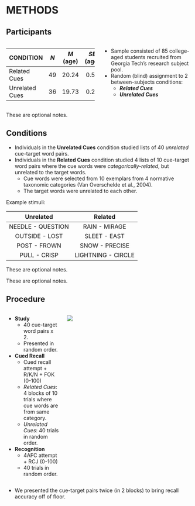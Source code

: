 # METHODS

## Participants

:::: {.columns}

::: {.column width="50%"}
|  CONDITION        | _N_ | _M_ (age)    | _SE_ (age) |
|:------------------|:---:|:------------:|:----------:|
| Related Cues      | 49  | 20.24        | 0.57       |
| Unrelated Cues    | 36  | 19.73        | 0.25       |
:::

::: {.column width="50%"}
- Sample consisted of 85 college-aged students recruited from Georgia Tech's research subject pool.
- Random (blind) assignment to 2 between-subjects conditions:
  + **_Related Cues_**
  + **_Unrelated Cues_**
:::
:::: 

::: {.notes}
These are optional notes.
:::

## Conditions

- Individuals in the **Unrelated Cues** condition studied lists of 40 _unrelated_ cue-target word pairs.
- Individuals in the **Related Cues** condition studied 4 lists of 10 cue-target word pairs where the cue words were _categorically-related_, but unrelated to the target words. 
  + Cue words were selected from 10 exemplars from 4 normative taxonomic categories (Van Overschelde et al., 2004).
  + The target words were unrelated to each other.

Example stimuli:

| **Unrelated** | **Related** |
|:---------:|:-------:|
| NEEDLE - QUESTION | RAIN	- MIRAGE |
| OUTSIDE -	LOST | SLEET -	EAST |
| POST - FROWN | SNOW -	PRECISE |
| PULL - CRISP | LIGHTNING -	CIRCLE |

::: {.notes}
These are optional notes.
:::

::: {.notes}
These are optional notes.
:::

## Procedure

:::: {.columns}

::: {.column width="30%"}

* **Study**
  + 40 cue-target word pairs x 2.
  + Presented in random order.
* **Cued Recall**
  + Cued recall attempt + R/K/N + FOK (0-100)
  + _Related Cues_: 4 blocks of 10 trials where cue words are from same category.
  + _Unrelated Cues_: 40 trials in random order.
* **Recognition**
  + 4AFC attempt + RCJ (0-100)
  + 40 trials in random order.

:::

::: {.column width="70%"}
![](./img/procedure.png){fig-align="center"}
:::
::::

::: {.notes}
- We presented the cue-target pairs twice (in 2 blocks) to bring recall accuracy off of floor.
:::

